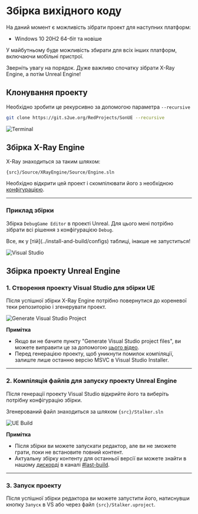 
# Збірка вихідного коду
На даний момент є можливість зібрати проект для наступних платформ:
- Windows 10 20H2 64-біт та новіше

У майбутньому буде можливість збирати для всіх інших платформ, включаючи мобільні пристрої.

<Callout type="info" emoji="ℹ️">
  Зверніть увагу на порядок. Дуже важливо спочатку зібрати X-Ray Engine, а потім Unreal Engine!
</Callout>

## Клонування проекту
Необхідно зробити це рекурсивно за допомогою параметра `--recursive`

```bash
git clone https://git.s2ue.org/RedProjects/SonUE --recursive
```

![Terminal](./build.ru/img/git-clone.png)

## Збірка X-Ray Engine
X-Ray знаходиться за таким шляхом:

```path
{src}/Source/XRayEngine/Source/Engine.sln
```

Необхідно відкрити цей проект і скомпілювати його з необхідною [конфігурацією](../install-and-build/configs).

---

### Приклад збірки
Збірка `DebugGame Editor` в проекті Unreal. Для цього мені потрібно зібрати всі рішення з конфігурацією `Debug`.

<Callout type="warning" emoji="⚠️">
  Все, як у [тій](../install-and-build/configs) таблиці, інакше не запуститься!
</Callout>

![Visual Studio](./build.ru/img/xray-build.png)

## Збірка проекту Unreal Engine

### 1. Створення проекту Visual Studio для збірки UE
Після успішної збірки X-Ray Engine потрібно повернутися до кореневої теки репозиторію і згенерувати проект.

![Generate Visual Studio Project](./build.ru/img/generate-vs-project.png)

**Примітка**
* Якщо ви не бачите пункту "Generate Visual Studio project files", ви можете виправити це за допомогою [цього відео](https://www.youtube.com/watch?v=MZu5EB2UfiA).
* Перед генерацією проекту, щоб уникнути помилок компіляції, залиште лише останню версію MSVC в Visual Studio Installer.

---

### 2. Компіляція файлів для запуску проекту Unreal Engine
Після генерації проекту Visual Studio відкрийте його та виберіть потрібну конфігурацію збірки.

Згенерований файл знаходиться за шляхом `{src}/Stalker.sln`

![UE Build](./build.ru/img/ue-build.png)

**Примітка**
* Після збірки ви можете запускати редактор, але ви не зможете грати, поки не встановите повний контент.
* Актуальну збірку контенту для останньої версії ви можете знайти в нашому [дискорді](https://discord.gg/red-projects-530968529311367178) в каналі [#last-build](https://discord.com/channels/530968529311367178/1085389969675268196).

---

### 3. Запуск проекту
Після успішної збірки редактора ви можете запустити його, натиснувши кнопку `Запуск` в VS або через файл `{src}/Stalker.uproject`.
